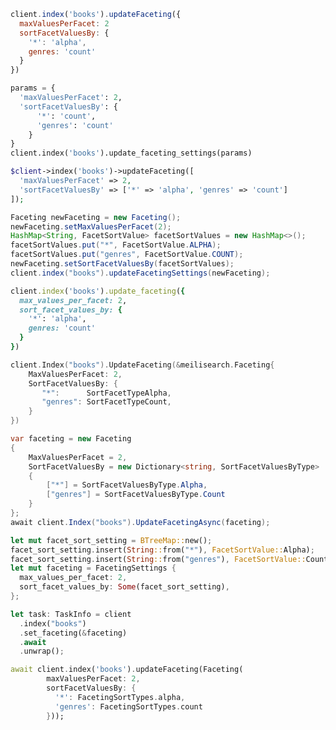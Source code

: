 <CodeGroup>

```javascript JS
client.index('books').updateFaceting({
  maxValuesPerFacet: 2
  sortFacetValuesBy: {
    '*': 'alpha',
    genres: 'count'
  }
})
```

```python Python
params = {
  'maxValuesPerFacet': 2,
  'sortFacetValuesBy': {
      '*': 'count',
      'genres': 'count'
    }
}
client.index('books').update_faceting_settings(params)
```

```php PHP
$client->index('books')->updateFaceting([
  'maxValuesPerFacet' => 2,
  'sortFacetValuesBy' => ['*' => 'alpha', 'genres' => 'count']
]);
```

```java Java
Faceting newFaceting = new Faceting();
newFaceting.setMaxValuesPerFacet(2);
HashMap<String, FacetSortValue> facetSortValues = new HashMap<>();
facetSortValues.put("*", FacetSortValue.ALPHA);
facetSortValues.put("genres", FacetSortValue.COUNT);
newFaceting.setSortFacetValuesBy(facetSortValues);
client.index("books").updateFacetingSettings(newFaceting);
```

```ruby Ruby
client.index('books').update_faceting({
  max_values_per_facet: 2,
  sort_facet_values_by: {
    '*': 'alpha',
    genres: 'count'
  }
})
```

```go Go
client.Index("books").UpdateFaceting(&meilisearch.Faceting{
    MaxValuesPerFacet: 2,
    SortFacetValuesBy: {
       "*":      SortFacetTypeAlpha,
       "genres": SortFacetTypeCount,
    }
})
```

```csharp C#
var faceting = new Faceting
{
    MaxValuesPerFacet = 2,
    SortFacetValuesBy = new Dictionary<string, SortFacetValuesByType>
    {
        ["*"] = SortFacetValuesByType.Alpha,
        ["genres"] = SortFacetValuesByType.Count
    }
};
await client.Index("books").UpdateFacetingAsync(faceting);
```

```rust Rust
let mut facet_sort_setting = BTreeMap::new();
facet_sort_setting.insert(String::from("*"), FacetSortValue::Alpha);
facet_sort_setting.insert(String::from("genres"), FacetSortValue::Count);
let mut faceting = FacetingSettings {
  max_values_per_facet: 2,
  sort_facet_values_by: Some(facet_sort_setting),
};

let task: TaskInfo = client
  .index("books")
  .set_faceting(&faceting)
  .await
  .unwrap();
```

```dart Dart
await client.index('books').updateFaceting(Faceting(
        maxValuesPerFacet: 2,
        sortFacetValuesBy: {
          '*': FacetingSortTypes.alpha,
          'genres': FacetingSortTypes.count
        }));
```
</CodeGroup>